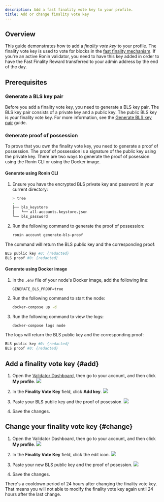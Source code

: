 ```yaml
---
description: Add a fast finality vote key to your profile. 
title: Add or change finality vote key
---
```



## Overview

This guide demonstrates how to add a *finality vote key* to your profile. The finality vote key is used to vote for blocks in the [fast finality mechanism](https://github.com/axieinfinity/REPs/blob/main/REP-0003.md#rewards). If you're an active Ronin validator, you need to have this key added in order to have the Fast Finality Reward transferred to your admin address by the end of the day.

## Prerequisites

### Generate a BLS key pair

Before you add a finality vote key, you need to generate a BLS key pair. The BLS key pair consists of a private key and a public key. The public BLS key is your finality vote key. For more information, see the [Generate BLS key pair](./../setup/generate-keys.md) guide.

### Generate proof of possession

To prove that you own the finality vote key, you need to generate a proof of possession. The proof of possession is a signature of the public key using the private key.
There are two ways to generate the proof of posession: using the Ronin CLI or using the Docker image.

#### Generate using Ronin CLI

1. Ensure you have the encrypted BLS private key and password in your current directory:
   ```bash
   > tree
   .
   ├── bls_keystore
   │   └── all-accounts.keystore.json
   └── bls_password
   ```

2. Run the following command to generate the proof of possession: 
   ```bash
   ronin account generate-bls-proof
   ```

The command will return the BLS public key and the corresponding proof:
```bash
BLS public key #0: {redacted}
BLS proof #0: {redacted}
```

#### Generate using Docker image

1. In the `.env` file of your node's Docker image, add the following line:
   ```text
   GENERATE_BLS_PROOF=true
   ```

2. Run the following command to start the node:
   ```bash
   docker-compose up -d
   ```

3. Run the following command to view the logs:
   ```bash
   docker-compose logs node
   ```
   
The logs will return the BLS public key and the corresponding proof:

```bash
BLS public key #0: {redacted}
BLS proof #0: {redacted}
```

## Add a finality vote key {#add}

1. Open the [Validator Dashboard](https://validator.roninchain.com), then go to your account, and then click **My profile**.
   <img src={profile} width={280} />

2. In the **Finality Vote Key** field, click **Add key**.
   <img src={addStepOne} width={400} />

3. Paste your BLS public key and the proof of posession.
   <img src={addStepTwo} width={400} />

4. Save the changes.

## Change your finality vote key {#change}

1. Open the Validator Dashboard, then go to your account, and then click **My profile**.
   <img src={profile} width={280} />

2. In the **Finality Vote Key** field, click the edit icon.
   <img src={editStepOne} width={400} />

3. Paste your new BLS public key and the proof of posession.
   <img src={editStepTwo} width={400} />

4. Save the changes.

There's a cooldown period of 24 hours after changing the finality vote key. That means you will not able to modify the finality vote key again until 24 hours after the last change.
